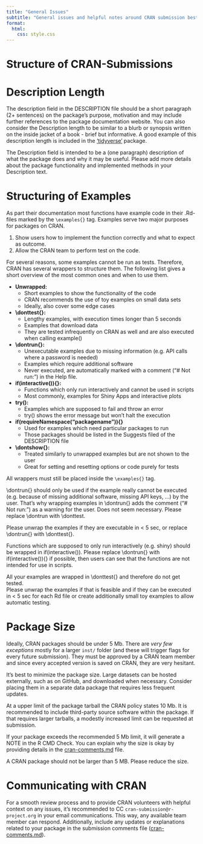 ```yaml
---
title: "General Issues"
subtitle: "General issues and helpful notes around CRAN submission best practices."
format: 
  html:
    css: style.css
---
```


# Structure of CRAN-Submissions

<!-- I would add a section about the path of packages when they are submitted to CRAN.
Where do they end up and who will look at them etc... -->

<!-- # Fields of the DESCRIPTION File --> 

<!-- I suggest writing a short overview of the most common and important fields of the DESCRIPTION -->

# Description Length

The description field in the DESCRIPTION file should be a short paragraph (2+ sentences) on the package's purpose, motivation and may include further references to the package documentation website. You can also consider the Description length to be similar to a blurb or synopsis written on the inside jacket of a book - brief but informative. A good example of this description length is included in the ['tidyverse'](https://github.com/tidyverse/tidyverse/blob/main/DESCRIPTION#L8-L12) package.

::: {.callout-note title="CRAN Review Communication" appearance="simple" icon=false collapse=true}

The Description field is intended to be a (one paragraph) description of what the package does and why it may be useful. Please add more details about the package functionality and implemented methods in your Description text.

:::

# Structuring of Examples 

As part their documentation most functions have example code in their .Rd-files marked by the `\examples{}` tag. 
Examples serve two major purposes for packages on CRAN.

1. Show users how to implement the function correctly and what to expect as outcome.
2. Allow the CRAN team to perform test on the code.

For several reasons, some examples cannot be run as tests. Therefore, CRAN has several wrappers to structure them. The following list gives a short overview of the most common ones and when to use them.

* **Unwrapped:**
  + Short examples to show the functionality of the code
  + CRAN recommends the use of toy examples on small data sets
  + Ideally, also cover some edge cases


* **\\donttest{}:** 
  + Lengthy examples, with execution times longer than 5 seconds
  + Examples that download data
  + They are tested infrequently on CRAN as well and are also executed when calling example()
  
* **\\dontrun{}:**
  + Unexecutable examples due to missing information (e.g. API calls where a password is needed)
  + Examples which require additional software
  + Never executed, are automatically marked with a comment ("# Not run:") in the Help file. 
  
* **if(interactive()){}:**
  + Functions which only run interactively and cannot be used in scripts
  + Most commonly, examples for Shiny Apps and interactive plots
  
* **try():**
  + Examples which are supposed to fail and throw an error
  + try() shows the error message but won't halt the execution
  
* **if(requireNamespace("packagename")){}**
  + Used for examples which need particular packages to run
  + Those packages should be listed in the Suggests filed of the DESCRIPTION file
  
* **\\dontshow{}:**
  + Treated similarly to unwrapped examples but are not shown to the user
  + Great for setting and resetting options or code purely for tests 
  


:::{.callout-important}

All wrappers must still be placed inside the `\examples{}` tag. 

:::

::: {.callout-note title="Examples of CRAN Review Communication" appearance="simple" icon=false collapse=true}

\\dontrun\{\} should only be used if the example really cannot be executed (e.g. because of missing additional software, missing API keys, ...) by the user. That's why wrapping examples in \\dontrun\{\} adds the comment ("# Not run:") as a warning for the user. Does not seem necessary. Please replace \\dontrun with \\donttest.

Please unwrap the examples if they are executable in < 5 sec, or replace \\dontrun\{\} with \\donttest\{\}.

Functions which are supposed to only run interactively (e.g. shiny) should be wrapped in if(interactive()). Please replace \\dontrun\{\} with if(interactive())\{\} if possible, then users can see that the functions are not intended for use in scripts.

All your examples are wrapped in \\donttest\{\} and therefore do not get tested.  
Please unwrap the examples if that is feasible and if they can be executed in < 5 sec for each Rd file or create additionally small toy examples to allow automatic testing.

:::

# Package Size

Ideally, CRAN packages should be under 5 Mb. There are *very few exceptions* mostly for a larger `inst/` folder (and these will trigger flags for every future submission). They must be approved by a CRAN team member and since every accepted version is saved on CRAN, they are very hesitant.

It's best to minimize the package size. Large datasets can be hosted externally, such as on GitHub, and downloaded when necessary. Consider placing them in a separate data package that requires less frequent updates.

At a upper limit of the package tarball the CRAN policy states 10 Mb. It is recommended to include third-party source software within the package. If that requires larger tarballs, a modestly increased limit can be requested at submission.

:::callout-tip

If your package exceeds the recommended 5 Mb limit, it will generate a NOTE in the R CMD Check. You can explain why the size is okay by providing details in the [cran-comments.md](https://usethis.r-lib.org/reference/use_cran_comments.html) file.

:::


::: {.callout-note title="CRAN Review Communication" appearance="simple" icon=false collapse=true}

A CRAN package should not be larger than 5 MB. Please reduce the size.

:::

# Communicating with CRAN

For a smooth review process and to provide CRAN volunteers with helpful context on any issues, it’s recommended to CC `cran-submission@r-project.org` in your email communications. This way, any available team member can respond. Additionally, include any updates or explanations related to your package in the submission comments file ([cran-comments.md](https://usethis.r-lib.org/reference/use_cran_comments.html)).

